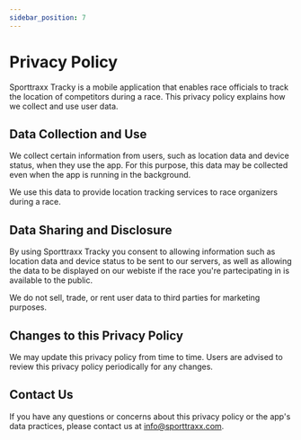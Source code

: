 ```yaml
---
sidebar_position: 7
---
```


# Privacy Policy

Sporttraxx Tracky is a mobile application that enables race officials to track the location of competitors during a race. This privacy policy explains how we collect and use user data.

## Data Collection and Use

We collect certain information from users, such as location data and device status, when they use the app. For this purpose, this data may be collected even when the app is running in the background.

We use this data to provide location tracking services to race organizers during a race.

## Data Sharing and Disclosure

By using Sporttraxx Tracky you consent to allowing information such as location data and device status to be sent to our servers, as well as allowing the data to be displayed on our webiste if the race you're partecipating in is available to the public.

We do not sell, trade, or rent user data to third parties for marketing purposes.

## Changes to this Privacy Policy

We may update this privacy policy from time to time. Users are advised to review this privacy policy periodically for any changes.

## Contact Us

If you have any questions or concerns about this privacy policy or the app's data practices, please contact us at info@sporttraxx.com.
